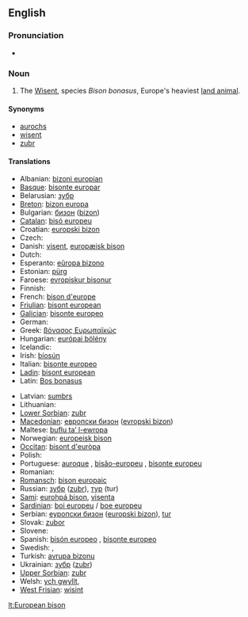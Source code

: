 ==English==

===Pronunciation===
* {{IPA|/juɽɔˈpiæn bɪzɔn/}}

===Noun===
{{wikipedia}}
{{en-noun|sg=[[European]] [[bison]]|European bison|pl2=European bisons}}

# The [[Wisent]], species ''Bison bonasus'', Europe's heaviest [[land animal]].

====Synonyms====
* [[aurochs]]
* [[wisent]]
* [[zubr]]

====Translations====
{{trans-top|The Wisent species ''Bison bonasus''}}
* Albanian: [[bizoni europian]]
* [[Basque]]: [[bisonte europar]]
* Belarusian: [[зубр]]
* [[Breton]]: [[bizon europa]]
* Bulgarian: [[бизон]] ([[bizon]])
* [[Catalan]]: [[bisó europeu]]
* Croatian: [[europski bizon]]
* Czech: {{t-|cs|zubr}}
* Danish: [[visent]], [[europæisk bison]]
* Dutch: {{t-|nl|wisent|m}}
* Esperanto: [[eŭropa bizono]]
* Estonian: [[pürg]]
* Faroese: [[evropiskur bisonur]]
* Finnish: {{t-|fi|visentti}}
* French: [[bison d'europe]] {{m}}
* [[Friulian]]: [[bisont european]]
* [[Galician]]: [[bisonte europeo]]
* German: {{t+|de|Wisent|m}}
* Greek: [[βόνασος Ευρωπαϊκώς]]
* Hungarian: [[európai bölény]]
* Icelandic: {{t|is|evrópuvísundur|m}}
* Irish: [[bíosún]]
* Italian: [[bisonte europeo]]
* [[Ladin]]: [[bisont european]]
* Latin: [[Bos bonasus]]
{{trans-mid}}
* Latvian: [[sumbrs]]
* Lithuanian: {{t+|lt|stumbras|xs=Lithuanian}}
* [[Lower Sorbian]]: [[zubr]]
* [[Macedonian]]: [[европски бизон]] ([[evropski bizon]])
* Maltese: [[buflu ta’ l-ewropa]]
* Norwegian: [[europeisk bison]]
* [[Occitan]]: [[bisont d'euròpa]]
* Polish: {{t+|pl|żubr}}
* Portuguese: [[auroque]] {{m}}, [[bisão-europeu]] {{m}}, [[bisonte europeu]]
* Romanian: {{t+|ro|zimbru}}
* [[Romansch]]: [[bison europaic]]
* Russian: [[зубр]] ([[zubr]]), [[тур]] (tur) {{m}}
* [[Sami]]: [[eurohpá bison]], [[visenta]]
* [[Sardinian]]: [[boi europeu]] / [[boe europeu]]
* Serbian: [[еуропски бизон]] ([[europski bizon]]), [[tur]] {{m}}
* Slovak: [[zubor]]
* Slovene: {{t-|sl|zober}}
* Spanish: [[bisón europeo]] {{m}}, [[bisonte europeo]] {{m}}
* Swedish: {{t|sv|visent}}, {{t|sv|europeisk bison}}
* Turkish: [[avrupa bizonu]]
* Ukrainian: [[зубр]] ([[zubr]])
* [[Upper Sorbian]]: [[zubr]]
* Welsh: [[ych gwyllt]], {{t+|cy|cynfual|xs=Welsh}}
* [[West Frisian]]: [[wisint]]
{{trans-bottom}}

[[lt:European bison]]